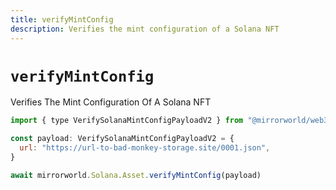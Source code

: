 ```yaml
---
title: verifyMintConfig
description: Verifies the mint configuration of a Solana NFT
---
```


# `verifyMintConfig`

Verifies The Mint Configuration Of A Solana NFT

```js
import { type VerifySolanaMintConfigPayloadV2 } from "@mirrorworld/web3.js"

const payload: VerifySolanaMintConfigPayloadV2 = {
  url: "https://url-to-bad-monkey-storage.site/0001.json",
}

await mirrorworld.Solana.Asset.verifyMintConfig(payload)
```
